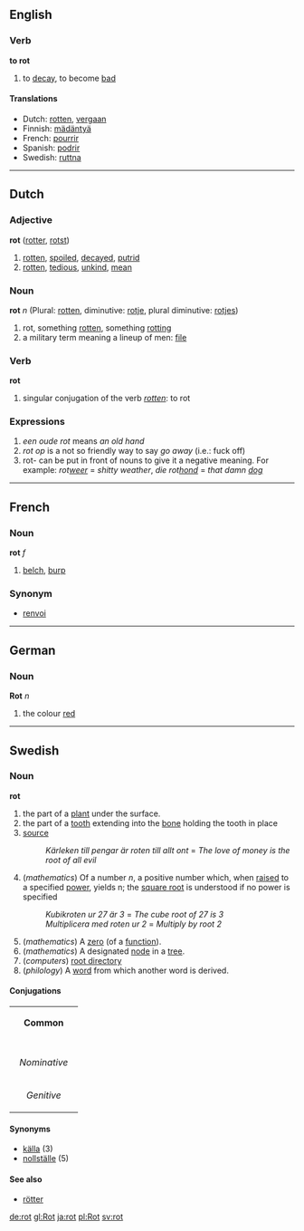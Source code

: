 ==English==
===Verb===

'''to rot'''

#to [[decay]], to become [[bad]]

====Translations====
*Dutch: [[rotten]], [[vergaan]]
*Finnish: [[mädäntyä]]
*French: [[pourrir]]
*Spanish: [[podrir]]
*Swedish: [[ruttna]]

----

==Dutch==
===Adjective===
'''rot''' ([[rotter]], [[rotst]])

#[[rotten]], [[spoiled]], [[decayed]], [[putrid]]
#[[rotten]], [[tedious]], [[unkind]], [[mean]]
===Noun===
'''rot''' ''n'' (Plural: [[rotten]], diminutive: [[rotje]], plural diminutive: [[rotjes]])

#rot, something [[rotten]], something [[rotting]]
#a military term meaning a lineup of men: [[file]]

===Verb===
'''rot'''

#singular conjugation of the verb ''[[rotten]]'': to rot

===Expressions===
#''een oude rot'' means ''an old hand''
#''rot op'' is a not so friendly way to say ''go away'' (i.e.: fuck off)
#rot- can be put in front of nouns to give it a negative meaning. For example: ''rot[[weer]]'' = ''shitty weather'', ''die rot[[hond]]'' = ''that damn [[dog]]''

----

==French==
===Noun===
'''rot''' ''f''

# [[belch]], [[burp]]

===Synonym===
*[[renvoi]]

----
==German==
===Noun===
'''Rot''' ''n''
# the colour [[red]]

----
==Swedish==
===Noun===
'''rot'''
# the part of a [[plant]] under the surface.
# the part of a [[tooth]] extending into the [[bone]] holding the tooth in place
# [[source]]
#:''Kärleken till pengar är roten till allt ont'' = ''The love of money is the root of all evil''
# (''mathematics'') Of a number ''n'', a positive number which, when [[raised]] to a specified [[power]], yields n; the [[square root]] is understood if no power is specified
#:''Kubikroten ur 27 är 3'' = ''The cube root of 27 is 3''
#:''Multiplicera med roten ur 2'' = ''Multiply by root 2''
# (''mathematics'') A [[zero]] (of a [[function]]).
# (''mathematics'') A designated [[node]] in a [[tree]].
# (''computers'') [[root directory]]
# (''philology'') A [[word]] from which another word is derived.
====Conjugations====
{| border=1 cellspacing=0 
| bgcolor=#FFFFF0 colspan=5 align=center | '''Common''' 
|- 
|- bgcolor=#FFFFF0 align=center 
! rowspan=2 | 
| colspan=2 width=105 | ''Singular'' 
| colspan=2 | ''Plural'' 
|- bgcolor=#FFFFF0 align=center 
| width=105 | ''Indefinite'' 
| width=105 | ''Definite'' 
| width=105 | ''Indefinite'' 
|  width=105 | ''Definite'' 
|- align=center 
| width=105 bgcolor=#FFFFF0 | ''Nominative'' 
| [[rot]] 
| [[roten]] 
| [[rötter]] 
| [[rötterna]] 
|- align=center 
| width=105 bgcolor=#FFFFF0 | ''Genitive'' 
| [[rots]] 
| [[rotens]] 
| [[rötters]] 
| [[rötternas]] 
|} 
====Synonyms====
*[[källa]] (3)
*[[nollställe]] (5)
====See also====
*[[rötter]]

[[de:rot]]
[[gl:Rot]]
[[ja:rot]]
[[pl:Rot]]
[[sv:rot]]
